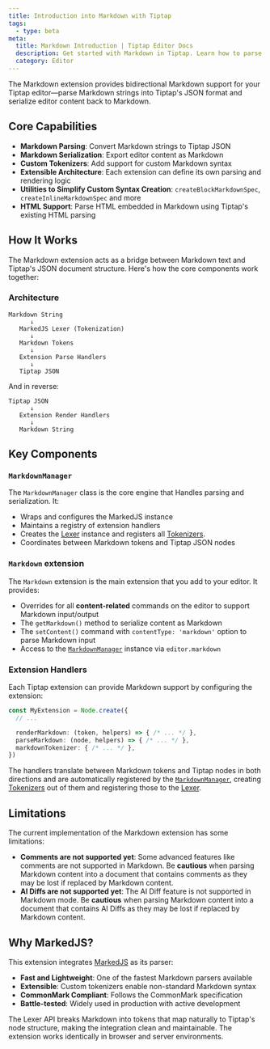 ```yaml
---
title: Introduction into Markdown with Tiptap
tags:
  - type: beta
meta:
  title: Markdown Introduction | Tiptap Editor Docs
  description: Get started with Markdown in Tiptap. Learn how to parse and render Markdown content in your Tiptap editor with our comprehensive guide.
  category: Editor
---
```



The Markdown extension provides bidirectional Markdown support for your Tiptap editor—parse Markdown strings into Tiptap's JSON format and serialize editor content back to Markdown.

<CodeDemo src="https://feature-markdown-support--tiptap-embed.netlify.app/preview/Markdown/Full" />

## Core Capabilities

- **Markdown Parsing**: Convert Markdown strings to Tiptap JSON
- **Markdown Serialization**: Export editor content as Markdown
- **Custom Tokenizers**: Add support for custom Markdown syntax
- **Extensible Architecture**: Each extension can define its own parsing and rendering logic
- **Utilities to Simplify Custom Syntax Creation**: `createBlockMarkdownSpec`, `createInlineMarkdownSpec` and more
- **HTML Support**: Parse HTML embedded in Markdown using Tiptap's existing HTML parsing

## How It Works

The Markdown extension acts as a bridge between Markdown text and Tiptap's JSON document structure. Here's how the core components work together:

### Architecture

```
Markdown String
      ↓
   MarkedJS Lexer (Tokenization)
      ↓
   Markdown Tokens
      ↓
   Extension Parse Handlers
      ↓
   Tiptap JSON
```

And in reverse:

```
Tiptap JSON
      ↓
   Extension Render Handlers
      ↓
   Markdown String
```

## Key Components

### `MarkdownManager`

The `MarkdownManager` class is the core engine that Handles parsing and serialization. It:

- Wraps and configures the MarkedJS instance
- Maintains a registry of extension handlers
- Creates the [Lexer](./markdown/glossary/#lexer) instance and registers all [Tokenizers](./markdown/glossary/#tokenizer).
- Coordinates between Markdown tokens and Tiptap JSON nodes

### `Markdown` extension

The `Markdown` extension is the main extension that you add to your editor. It provides:

- Overrides for all **content-related** commands on the editor to support Markdown input/output
- The `getMarkdown()` method to serialize content as Markdown
- The `setContent()` command with `contentType: 'markdown'` option to parse Markdown input
- Access to the [`MarkdownManager`](#markdownmanager) instance via `editor.markdown`

### Extension Handlers

Each Tiptap extension can provide Markdown support by configuring the extension:

```typescript
const MyExtension = Node.create({
  // ...

  renderMarkdown: (token, helpers) => { /* ... */ },
  parseMarkdown: (node, helpers) => { /* ... */ },
  markdownTokenizer: { /* ... */ },
})
```

The handlers translate between Markdown tokens and Tiptap nodes in both directions and are automatically registered
by the [`MarkdownManager`](./markdown/glossary/#markdownmanager), creating [Tokenizers](./markdown/glossary/#tokenizer) out of them and registering those to the [Lexer](./markdown/glossary/#lexer).

## Limitations

The current implementation of the Markdown extension has some limitations:

- **Comments are not supported yet**: Some advanced features like comments are not supported in Markdown. Be **cautious** when parsing Markdown content into a document that contains comments as they may be lost if replaced by Markdown content.
- **AI Diffs are not supported yet**: The AI Diff feature is not supported in Markdown mode. Be **cautious** when parsing Markdown content into a document that contains AI Diffs as they may be lost if replaced by Markdown content.

## Why MarkedJS?

This extension integrates [MarkedJS](https://marked.js.org) as its parser:

- **Fast and Lightweight**: One of the fastest Markdown parsers available
- **Extensible**: Custom tokenizers enable non-standard Markdown syntax
- **CommonMark Compliant**: Follows the CommonMark specification
- **Battle-tested**: Widely used in production with active development

The Lexer API breaks Markdown into tokens that map naturally to Tiptap's node structure, making the integration clean and maintainable. The extension works identically in browser and server environments.

